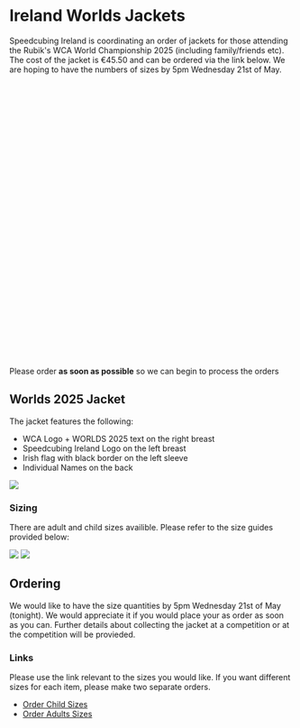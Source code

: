 
# Ireland Worlds Jackets

Speedcubing Ireland is coordinating an order of jackets for those attending the Rubik's WCA World Championship 2025 (including family/friends etc).
The cost of the jacket is €45.50 and can be ordered via the link below. We are hoping to have the numbers of sizes by 5pm Wednesday 21st of May.

<div className="alert alert-info shadow-lg">
  <div>
    <svg xmlns="http://www.w3.org/2000/svg" className="stroke-current flex-shrink-0 h-6 w-6" fill="none" viewBox="0 0 24 24"><path strokeLinecap="round" strokeLinejoin="round" strokeWidth="2" d="M9 12l2 2 4-4m6 2a9 9 0 11-18 0 9 9 0 0118 0z" /></svg>
    <span>Please order <b>as soon as possible</b> so we can begin to process the orders</span>
  </div>
</div>

## Worlds 2025 Jacket
The jacket features the following:
- WCA Logo + WORLDS 2025 text on the right breast
- Speedcubing Ireland Logo on the left breast
- Irish flag with black border on the left sleeve
- Individual Names on the back

![](/images/jacket-front.png)

### Sizing

There are adult and child sizes availible. Please refer to the size guides provided below:

![](/images/sizing-adult.jpeg)
![](/images/sizing-child.jpeg)

## Ordering

We would like to have the size quantities by 5pm Wednesday 21st of May (tonight).
We would appreciate it if you would place your as order as soon as you can.
Further details about collecting the jacket at a competition or at the competition will be provieded.

### Links

Please use the link relevant to the sizes you would like. If you want different sizes for each item, please make two separate orders.
  - [Order Child Sizes](link/kids)
  - [Order Adults Sizes](link/adults)
